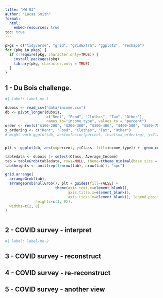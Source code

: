 ```yaml
---
title: "HW 03"
author: "Lucas Smith"
format:
  html:
    embed-resources: true
toc: true
---
```


```r
pkgs = c("tidyverse", "grid", "gridExtra", "ggplot2", "reshape")
for (pkg in pkgs) {
  if (!require(pkg, character.only=TRUE)) {
    install.packages(pkg)
    library(pkg, character.only = TRUE)
  }
}
```

## 1 - Du Bois challenge.

```r
#| label: label-me-1

dubois <- read_csv("data/income.csv")
db <- pivot_longer(dubois, 
                   c("Rent", "Food", "Clothes", "Tax", "Other"), 
                   names_to="income_type", values_to = "percent")
order <- rev(c("$100-200", "$200-300", "$300-400", "$400-500", "$500-750", "$750-1000", "$1000 AND OVER"))
x_ordering <- c("Rent", "Food", "Clothes", "Tax", "Other")
# might work ggplot(db, aes(x=factor(percent, levels=x_ordering), y=Class, fill=income_type)) +  geom_col(position="fill") + 


plt <- ggplot(db, aes(x=percent, y=Class, fill=income_type)) +  geom_col(position="fill") 
```

```r
tabledata <- dubois |> select(Class, Average_Income)
tab = tableGrob(tabledata, rows=NULL, theme=ttheme_minimal(base_size = 7))
tab$heights <- unit(rep(1/nrow(tab), nrow(tab)), "npc")

grid.arrange(
  arrangeGrob(tab),
  arrangeGrob(nullGrob(), plt + guides(fill=FALSE) + 
                       theme(axis.text.x=element_blank(),
                             axis.title.x=element_blank(),
                             axis.ticks.x=element_blank(), legend.position = NULL) + labs(x="", y=""), 
              heights=c(1, 9)),
  widths=c(2, 8)
)

```

```{}
```

## 2 - COVID survey - interpret

```r
#| label: label-me-2

```

## 3 - COVID survey - reconstruct

## 4 - COVID survey - re-reconstruct

## 5 - COVID survey - another view
